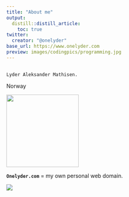```yaml
---
title: "About me"
output:
  distill::distill_article:
    toc: true
twitter:
  creator: "@onelyder"
base_url: https://www.onelyder.com
preview: images/codingpics/programming.jpg
---
```


## 

`Lyder Aleksander Mathisen.`

Norway

![](images/lyderpics/profilepick.jpg){width="5cm" height="5cm"}

**`Onelyder.com`** = my own personal web domain.

![](figures/RMarkdownFlow.png)
